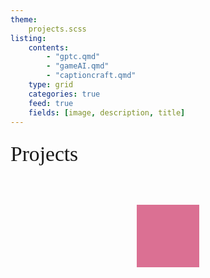 ```yaml
---
theme: 
    projects.scss
listing:
    contents:
        - "gptc.qmd"
        - "gameAI.qmd"
        - "captioncraft.qmd"
    type: grid
    categories: true
    feed: true
    fields: [image, description, title]
---
```

<head>
  <meta charset="UTF-8">
  <meta name="viewport" content="width=device-width, initial-scale=1.0">
  <style>
    .animate-me {
      width: 100px;
      height: 100px;
      background-color: palevioletred;
      margin: 50px auto;
    }
  </style>
  <script src="https://cdnjs.cloudflare.com/ajax/libs/gsap/3.10.4/gsap.min.js"></script>
</head>

<body>

<div class="gradient-text">
   <span style="font-size: 2.1rem; line-height: 1.8; font-family: 'Sans Serif';">
        Projects
    </span>
</div>


<div class="animate-me"></div>

<script>
  gsap.to(".animate-me", {
    duration: 10,
    x: 300,
    rotation: 360,
    backgroundColor: "#007bc2",
    borderRadius: "50%",
    ease: "bounce"
  });
</script>

</body>

